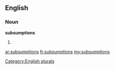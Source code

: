 ==English==

===Noun===
'''subsumptions'''

# {{plural of|[[subsumption]]}}

[[Category:English plurals]]

[[ar:subsumptions]]
[[fr:subsumptions]]
[[my:subsumptions]]